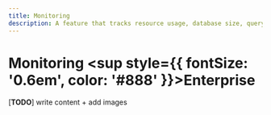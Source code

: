 ```yaml
---
title: Monitoring
description: A feature that tracks resource usage, database size, query activity, transaction flow, and active sessions, providing real-time insights into database performance.
---
```



# Monitoring <sup style={{ fontSize: '0.6em', color: '#888' }}>Enterprise</sup>

[**TODO**] write content + add images

<CommunityLinks/>